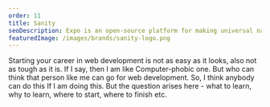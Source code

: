 ```yaml
---
order: 11
title: Sanity
seoDescription: Expo is an open-source platform for making universal native apps for Android, iOS, and the web with JavaScript and React.
featuredImage: /images/brands/sanity-logo.png
---
```


Starting your career in web development is not as easy as it looks, also not as tough as it is. If I say, then I am like Computer-phobic one. But who can think that person like me can go for web development. So, I think anybody can do this If I am doing this.
But the question arises here - what to learn, why to learn, where to start, where to finish etc.